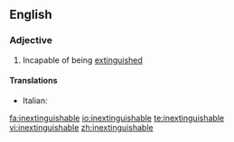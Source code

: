==English==

===Adjective===
{{en-adj}}

# Incapable of being [[extinguish]]ed


====Translations====
{{trans-top|incapable of being extinguished}}
* Italian: {{t-|it|inestinguibile}}
{{trans-mid}}
{{trans-bottom}}

[[fa:inextinguishable]]
[[io:inextinguishable]]
[[te:inextinguishable]]
[[vi:inextinguishable]]
[[zh:inextinguishable]]